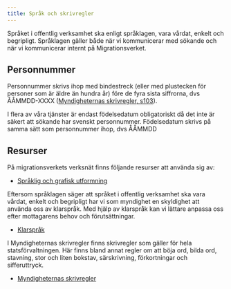 ```yaml
---
title: Språk och skrivregler
---
```




Språket i offentlig verksamhet ska enligt språklagen, vara vårdat, enkelt och begripligt.
Språklagen gäller både när vi kommunicerar med sökande och när vi kommunicerar internt på Migrationsverket.

## Personnummer
Personnummer skrivs ihop med bindestreck (eller med plustecken för personer som är äldre än
hundra år) före de fyra sista siffrorna, dvs ÅÅMMDD-XXXX ([Myndigheternas skrivregler, s103](https://www.isof.se/stod-och-sprakrad/vagledningar/myndigheternas-skrivregler)).


<Grid>
    <div style={{ gridColumn: 'span 4' }}>
            <TextField label={'Personummer'} description={'Ange på formen ÅÅMMDD-XXXX'} name={'example'}/>
    </div>
</Grid>




I flera av våra tjänster är endast födelsedatum obligatoriskt då det inte är säkert att sökande har svenskt personnummer. Födelsedatum skrivs på samma sätt som personnummer ihop, dvs ÅÅMMDD

<Grid>
    <div style={{ gridColumn: 'span 4' }}>
            <TextField label={'Födelsedatum'} description={'Ange på formen ÅÅMMDD'} name={'example'}/>
    </div>
</Grid>



## Resurser

På migrationsverkets verksnät finns följande resurser att använda sig av:

- [Språklig och grafisk utformning](https://verksnatet.migrationsverket.se/sidor/stod-i-arbetet/mallar-och-blanketter/for-mallansvariga/spraklig-och-grafisk-utformning-av-mallar-och-blanketter.html)

Eftersom språklagen säger att språket i offentlig verksamhet ska vara vårdat, enkelt och begripligt har vi som myndighet en skyldighet att använda oss av klarspråk.
Med hjälp av klarspråk kan vi lättare anpassa oss efter mottagarens behov och förutsättningar.

- [Klarspråk](https://verksnatet.migrationsverket.se/sidor/stod-i-arbetet/informationsmaterial-och-sprak/klarsprak.html)

I Myndigheternas skrivregler finns skrivregler som gäller för hela statsförvaltningen.
Här finns bland annat regler om att böja ord, bilda ord, stavning, stor och liten bokstav, särskrivning, förkortningar och sifferuttryck.

- [Myndigheternas skrivregler](https://www.isof.se/stod-och-sprakrad/vagledningar/myndigheternas-skrivregler)
